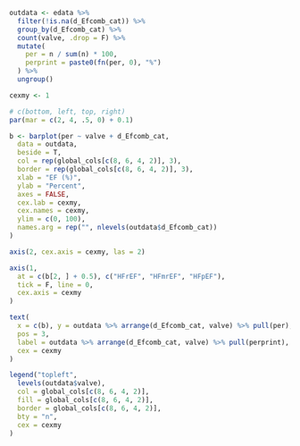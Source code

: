 ```r

outdata <- edata %>%
  filter(!is.na(d_Efcomb_cat)) %>%
  group_by(d_Efcomb_cat) %>%
  count(valve, .drop = F) %>%
  mutate(
    per = n / sum(n) * 100,
    perprint = paste0(fn(per, 0), "%")
  ) %>%
  ungroup()

cexmy <- 1

# c(bottom, left, top, right)
par(mar = c(2, 4, .5, 0) + 0.1)

b <- barplot(per ~ valve + d_Efcomb_cat,
  data = outdata,
  beside = T,
  col = rep(global_cols[c(8, 6, 4, 2)], 3),
  border = rep(global_cols[c(8, 6, 4, 2)], 3),
  xlab = "EF (%)",
  ylab = "Percent",
  axes = FALSE,
  cex.lab = cexmy,
  cex.names = cexmy,
  ylim = c(0, 100),
  names.arg = rep("", nlevels(outdata$d_Efcomb_cat))
)

axis(2, cex.axis = cexmy, las = 2)

axis(1,
  at = c(b[2, ] + 0.5), c("HFrEF", "HFmrEF", "HFpEF"),
  tick = F, line = 0,
  cex.axis = cexmy
)

text(
  x = c(b), y = outdata %>% arrange(d_Efcomb_cat, valve) %>% pull(per),
  pos = 3,
  label = outdata %>% arrange(d_Efcomb_cat, valve) %>% pull(perprint),
  cex = cexmy
)

legend("topleft",
  levels(outdata$valve),
  col = global_cols[c(8, 6, 4, 2)],
  fill = global_cols[c(8, 6, 4, 2)],
  border = global_cols[c(8, 6, 4, 2)],
  bty = "n",
  cex = cexmy
)
```
